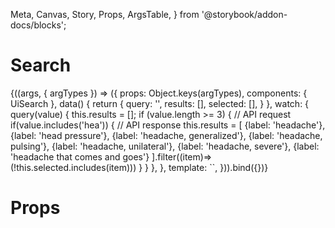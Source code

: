   Meta, Canvas, Story, Props, ArgsTable,
} from '@storybook/addon-docs/blocks';

<Meta
  title="Organisms/Search"
  component={UiSearch}
/>

# Search

<Canvas>
  <Story
    name="Common"
  >
    {((args, { argTypes }) => ({
      props: Object.keys(argTypes),
      components: { UiSearch },
      data() {
        return {
          query: '',
          results: [],
          selected: [],
        }
      },
      watch: {
        query(value) {
          this.results = [];
          if (value.length >= 3) {
            // API request
            if(value.includes('hea')) {
              // API response
              this.results = [
                {label: 'headache'},
                {label: 'head pressure'},
                {label: 'headache, generalized'},
                {label: 'headache, pulsing'},
                {label: 'headache, unilateral'},
                {label: 'headache, severe'},
                {label: 'headache that comes and goes'}
              ].filter((item)=>(!this.selected.includes(item)))
            }
          }
        },
      },
      template: `<UiSearch
        v-model="query"
        v-model:selected="selected"
        :results="results"
        :inputAttrs="{
          placeholder: 'Search, e.g. headache'
        }"
        style="max-width: 404px"
      />`,
    })).bind({})}
  </Story>
</Canvas>

<ArgsTable story='Common' />

# Props

<Props of={UiSearch} />
